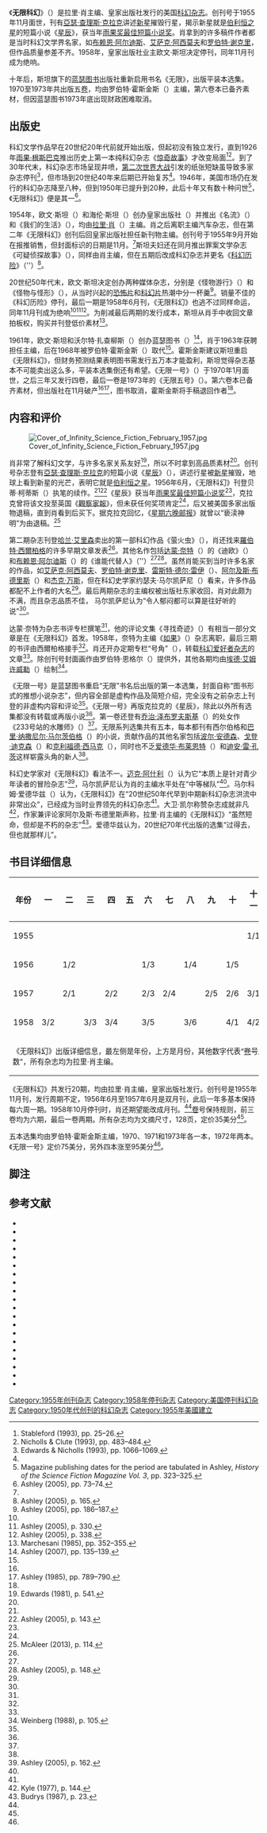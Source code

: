 {{TA|1=zh-cn:信息;zh-tw:資訊;}}
{{Infobox magazine
| title           = 无限科幻
| image_file      = Infinitysf.jpg
| image_caption   = 罗伯特·恩格尔绘制的创刊号封面
| firstdate       = {{Start date and age|1955|11}}
| finaldate       = {{End date|1958|11}}
| country         = 美国
| editor          = [[拉里·肖|拉里·肖]]
| publisher       = 皇家出版社
| language        = 英语
}}
《'''无限科幻'''》（{{lang-en|''Infinity Science Fiction''}}）是拉里·肖主编、皇家出版社发行的美国[[科幻杂志|科幻杂志]]。创刊号于1955年11月面世，刊有[[亞瑟·查理斯·克拉克|亞瑟·查理斯·克拉克]]讲述[[新星|新星]]摧毁行星，揭示新星就是[[伯利恒之星|伯利恒之星]]的短篇小说《[[星辰_(克拉克短篇小说)|星辰]]》，获当年[[雨果奖最佳短篇小说奖|雨果奖最佳短篇小说奖]]。肖拿到的许多稿件作者都是当时科幻文学界名家，如[[布赖恩·阿尔迪斯|布赖恩·阿尔迪斯]]、[[艾萨克·阿西莫夫|艾萨克·阿西莫夫]]和[[罗伯特·谢克里|罗伯特·谢克里]]，但作品质量参差不齐。1958年，皇家出版社业主欧文·斯坦决定停刊，同年11月刊成为绝响。

十年后，斯坦旗下的[[蓝瑟图书|蓝瑟图书]]出版社重新启用书名《无限》，出版平装本选集。1970至1973年共出版五[[卷|卷]]，均由罗伯特·霍斯金斯（{{lang|en|Robert Hoskins}}）主编，第六卷本已备齐素材，但因蓝瑟图书1973年底出现财政困难取消。

== 出版史 ==
科幻文学作品早在20世纪20年代前就开始出版，但起初没有独立发行，直到1926年[[雨果·根斯巴克|雨果·根斯巴克]]推出历史上第一本纯科幻杂志《[[惊奇故事|惊奇故事]]》才改变局面<ref>Stableford (1993), pp. 25–26.</ref><ref>Nicholls & Clute (1993), pp. 483–484.</ref>。到了30年代末，科幻杂志市场呈现井喷，[[第二次世界大战|第二次世界大战]]引发的纸张短缺虽导致多家杂志停刊<ref name=":5">Edwards & Nicholls (1993), pp. 1066–1069.</ref>，但市场到20世纪40年来后期已开始复苏<ref name=":5" />。1946年，美国市场仍在发行的科幻杂志降至八种，但到1950年已提升到20种，此后十年又有数十种问世<ref name="AshleyV3_323">Magazine publishing dates for the period are tabulated in Ashley, ''History of the Science Fiction Magazine Vol. 3'', pp. 323–325.</ref>，《无限科幻》便是其一<ref name=":0">Ashley (2005), pp. 73–74.</ref>。

1954年，欧文·斯坦（{{lang|en|Irwin Stein}}）和海伦·斯坦（{{lang|en|Helen Stein}}）创办皇家出版社（{{lang|en|Royal Publications}}）并推出《名流》（{{lang|en|''Celebrity''}}）和《我们的生活》（{{lang|en|''Our Life''}}），均由[[拉里·肖|拉里·肖]]（{{lang|en|Larry Shaw}}）主编。肖之后离职主编汽车杂志，但在第二年《无限科幻》创刊后回皇家出版社担任新刊物主编。创刊号于1955年9月开始在报推销售，但封面标识的日期是11月。<ref name=":0" />斯坦夫妇还在同月推出罪案文学杂志《可疑侦探故事》（{{lang|en|''Suspect Detective Stories''}}），同样由肖主编，但在五期后改成科幻杂志并更名《[[科幻历险|科幻历险]]》（{{lang|en|''Science Fiction Adventures}}''）<ref>Ashley (2005), p. 165.</ref>。

20世纪50年代末，欧文·斯坦决定创办两种媒体杂志，分别是《怪物游行》（{{lang|en|''Monster Parade''}}）和《怪物与怪形》（{{lang|en|''Monsters and Things''}}），从当时兴起的[[恐怖片|恐怖片]]和[[科幻片|科幻片]]热潮中分一杯羹<ref name=":1">Ashley (2005), pp. 186–187.</ref>。销量不佳的《科幻历险》停刊，最后一期是1958年6月刊，《无限科幻》也逃不过同样命运，同年11月刊成为绝响<ref name=":1" /><ref>Ashley (2005), p. 330.</ref><ref>Ashley (2005), p. 338.</ref>。为削减最后两期的发行成本，斯坦从肖手中收回文章拍板权，购买并刊登低价素材<ref name=":4">Marchesani (1985), pp. 352–355.</ref>。

1961年，欧文·斯坦和沃尔特·扎查柳斯（{{lang|en|Walter Zacharius}}）创办蓝瑟图书（{{lang|en|Lancer Books}}）{{sfn|Grimes|2011}}<ref name=":3">Ashley (2007), pp. 135–139.</ref>，肖于1963年获聘担任主编，后在1968年被罗伯特·霍斯金斯（{{lang|en|Robert Hoskins}}）取代<ref name=":3" />。霍斯金斯建议斯坦重启《无限科幻》，但财务预测结果表明图书需发行五万本才能盈利，斯坦觉得杂志基本不可能卖出这么多，平装本选集倒还有希望。《无限一号》（{{lang|en|''Infinity One''}}）于1970年1月面世，之后三年又发行四卷，最后一卷是1973年的《无限五号》（{{lang|en|''Infinity Five''}}）。第六卷本已备齐素材，但出版社在11月破产<ref name=":3" /><ref name=":6">Ashley (1985), pp. 789–790.</ref>，图书取消，霍斯金斯将手稿退回作者<ref name=":6" />。

== 内容和评价 ==
[[File:Cover_of_Infinity_Science_Fiction_February_1957.jpg|left]]

肖非常了解科幻文学，与许多名家关系友好<ref name=":8">Edwards (1981), p. 541.</ref>，所以不时拿到高品质素材<ref name=":0" />。创刊号杂志登有[[亞瑟·查理斯·克拉克|亞瑟·查理斯·克拉克]]的短篇小说《[[星辰_(克拉克短篇小说)|星辰]]》（{{lang|en|''The Star''}}），讲述行星被[[新星|新星]]摧毁，地球上看到新星的光芒，表明它就是[[伯利恒之星|伯利恒之星]]。1956年6月，《无限科幻》刊登贝蒂·柯蒂斯（{{lang|en|Betsy Curtis}}）执笔的续作。<ref name=":0" /><ref name=":2">Ashley (2005), p. 143.</ref>《星辰》获当年[[雨果奖最佳短篇小说奖|雨果奖最佳短篇小说奖]]<ref name=":0" />，克拉克曾将该文投至英国《[[觀察家報|觀察家報]]》，但未获任何奖项肯定<ref name=":2" />，后又被美国多家出版物退稿，直到肖看到后买下。据克拉克回忆，《[[星期六晚邮报|星期六晚邮报]]》就曾以“亵渎神明”为由退稿。<ref>McAleer (2013), p. 114.</ref>

第二期杂志刊登[[哈兰·艾里森|哈兰·艾里森]]卖出的第一部科幻作品《萤火虫》（{{lang|en|''Glowworm''}}）{{sfn|Clute|2020}}，肖还找来[[羅伯特·西爾柏格|羅伯特·西爾柏格]]的许多早期文章发表<ref name=":4" />。其他名作包括[[达蒙·奈特|达蒙·奈特]]（{{lang|en|Damon Knight}}）的《迪欧》（{{lang|en|''Dio''}}）和[[布赖恩·阿尔迪斯|布赖恩·阿尔迪斯]]（{{lang|en|Brian Aldiss}}）的《谁能代替人》（''{{lang|en|Who Can Replace a Man?''}}）<ref name=":4" /><ref>Ashley (2005), p. 148.</ref>。虽然肖能买到当时许多名家的作品，如[[艾萨克·阿西莫夫|艾萨克·阿西莫夫]]、[[罗伯特·谢克里|罗伯特·谢克里]]、[[雷斯特·德尔·雷伊|雷斯特·德尔·雷伊]]（{{lang|en|Lester del Rey}}）、[[阿尔及斯·布德里斯|阿尔及斯·布德里斯]]（{{lang|en|Algis Budrys}}）和[[杰克·万斯|杰克·万斯]]，但在科幻史学家约瑟夫·马尔凯萨尼（{{lang|en|Joseph Marchesani}}）看来，许多作品都配不上作者的大名<ref name=":4" />。最后两期杂志的主编权被出版社东家收回，肖对此颇为不满，而且杂志品质不佳， 马尔凯萨尼认为“令人郁闷都可以算是往好听的说”<ref name=":4" />。

达蒙·奈特为杂志书评专栏撰笔<ref name=":0" />，他的评论文集《寻找奇迹》（{{lang|en|''In Search of Wonder''}}）有相当一部分文章是在《无限科幻》首发{{sfn|Edwards|2017}}。1958年，奈特为主编《[[如果_(杂志)|如果]]》（{{lang|en|''If''}}）杂志离职，最后三期的书评由西爾柏格接手<ref name=":4" />。肖还开办定期专栏“号角”（{{lang|en|''Fanfare''}}），转载[[科幻爱好者杂志|科幻爱好者杂志]]的文章<ref name=":4" />。除创刊号封面画作由罗伯特·恩格尔（{{lang|en|Robert Engle}}）提供外，其他各期均由[[埃德·艾姆许威勒|埃德·艾姆许威勒]]（{{lang|en|Ed Emshwiller}}）绘制{{sfn|Summary Bibliography: Robert Engle|The Internet Speculative Fiction Database}}<ref>Weinberg (1988), p. 105.</ref>。

《无限一号》是蓝瑟图书重启“无限”书名后出版的第一本选集，封面自称“图书形式的推想小说杂志”，但内容全部是虚构作品及简短介绍，完全没有之前杂志上刊登的非虚构内容和评论<ref name=":6" />。《无限一号》再版克拉克的《星辰》，除此以外所有选集都没有转载或再版小说<ref name=":3" />。第一卷还登有[[乔治·泽布罗夫斯基|乔治·泽布罗夫斯基]]（{{lang|en|George Zebrowski}}）的处女作《233号站的水雕师》（{{lang|en|''The Water Sculptor of Station 233''}}）<ref name=":6" />。无限系列选集共有五本，每本都刊有西尔伯格和[[巴里·纳撒尼尔·马尔茨伯格|巴里·纳撒尼尔·马尔茨伯格]]（{{lang|en|Barry N. Malzberg}}）的小说，贡献作品的其他名家包括[[波尔·安德森|波尔·安德森]]、[[戈登·迪克森|戈登·迪克森]]（{{lang|en|Gordon R. Dickson}}）和[[克利福德·西马克|克利福德·西马克]]（{{lang|en|Clifford D. Simak}}），同时也不乏[[爱德华·布莱恩特|爱德华·布莱恩特]]（{{lang|en|Edward Bryant}}）和[[迪安·雷·孔茨|迪安·雷·孔茨]]这样崭露头角的新人<ref name=":3" />。

科幻史学家对《无限科幻》看法不一。[[迈克·阿什利|迈克·阿什利]]（{{lang|en|Mike Ashley}}）认为它“本质上是针对青少年读者的冒险杂志”<ref>Ashley (2005), p. 162.</ref>，马尔凯萨尼认为肖的主编水平处在“中等梯队”<ref name=":4" />。马尔科姆·爱德华兹（{{lang|en|Malcolm Edwards}}）认为，《无限科幻》在“20世纪50年代早到中期新科幻杂志洪流中非常出众”{{sfn|Edwards|2017}}，已经成为当时业界领先的科幻杂志<ref name=":8" />。大卫·凯尔称赞杂志成就非凡<ref>Kyle (1977), p. 144.</ref>，作家兼评论家阿尔及斯·布德里斯声称，拉里·肖主编的《无限科幻》“虽然短命，但却是不朽的杂志”<ref>Budrys (1987), p. 23.</ref>。爱德华兹认为，20世纪70年代出版的选集“过得去，但也就那样儿”{{sfn|Edwards|2011}}。

== 书目详细信息 ==
{| class="wikitable" style="font-size:95%; text-align:center; float:right; margin-left:1em;"
|-
! scope="col" style="width: 2em;" | 年份
! scope="col" style="width: 2em;" | 一
! scope="col" style="width: 2em;" | 二
! scope="col" style="width: 2em;" | 三
! scope="col" style="width: 2em;" | 四
! scope="col" style="width: 2em;" | 五
! scope="col" style="width: 2em;" | 六
! scope="col" style="width: 2em;" | 七
! scope="col" style="width: 2em;" | 八
! scope="col" style="width: 2em;" | 九
! scope="col" style="width: 2em;" | 十
! scope="col" style="width: 2em;" | 十一
! scope="col" style="width: 2em;" | 十二
|-
! scope="row" | 1955
|
|
| 
| 
| 
| 
| 
| 
| 
| 
| 1/1
| 
|-
! scope="row" | 1956
|
| 1/2
| 
| 
| 
| 1/3
| 
| 1/4
| 
| 1/5
| 
| 1/6
|-
! scope="row" | 1957
| 
| 2/1
| 
| 2/2
| 
| 2/3
| 2/4
| 
| 2/5
| 2/6
| 3/1
| 
|-
! scope="row" | 1958
| 3/2
| 
| 3/3
| 3/4
|
| 3/5
|
| 3/6
|
| 4/1
| 4/2
| 
|-
| colspan="13" style="font-size:90%; text-align:left;" | 《无限科幻》出版详细信息，最左侧是年份，上方是月份，其他数字代表“[[卷|卷]]号/期数”，所有杂志均为拉里·肖主编。
|}
《无限科幻》共发行20期，均由拉里·肖主编，皇家出版社发行。创刊号是1955年11月刊，发行周期不定，1956年6月至1957年6月是双月刊，此后一年多基本保持每六周一期。1958年10月停刊时，肖还期望能改成月刊。<ref name=":4" />[[卷|卷]]号保持规则，前三卷均为六期，最后一卷两期{{sfn|Issue Grid: Infinity Science Fiction|The Internet Speculative Fiction Database}}。所有杂志均为文摘尺寸，128页，定价35美分<ref name=":4" />。

五本选集均由罗伯特·霍斯金斯主编，1970、1971和1973年各一本，1972年两本{{sfn|Summary Bibliography: Robert Hoskins|Internet Speculative Fiction Database}}。《无限一号》定价75美分，另外四本涨至95美分<ref name=":6" />。

== 脚注 ==
{{reflist|colwidth=28em}}

== 参考文献 ==
{{refbegin}}
*{{cite book | last = Ashley | first = Michael | title = The History of the Science Fiction Magazine Vol. 3 1946–1955 | publisher = Contemporary Books, Inc | year = 1976 | isbn = 0-8092-7842-1 | location = Chicago | ref = none}}
*{{cite book | last = Ashley | first = Mike | title = Science Fiction, Fantasy and Weird Fiction Magazines | url = https://archive.org/details/sciencefictionfa00tymn | publisher = Greenwood Press | year = 1985 | isbn = 0-313-21221-X | editor-last = Tymn | editor-first = Marshall B. | location = Westport, Connecticut | pages = [https://archive.org/details/sciencefictionfa00tymn/page/789 789]–790 | chapter = Infinity | ref = none | editor-last2 = Ashley | editor-first2 = Mike}}
* {{cite book | last = Ashley | first = Mike | url = https://archive.org/details/transformationsv0000ashl | title = Transformations: The Story of the Science Fiction Magazines from 1950 to 1970 | publisher = Liverpool University Press | year = 2005 | isbn = 0-85323-779-4 | location = Liverpool | ref = none | accessdate = 2020-08-17}}
*{{cite book | last = Ashley | first = Mike | title = Gateways to Forever: The Story of the Science-Fiction Magazines from 1970 to 1980 | publisher = Liverpool University Press | year = 2007 | isbn = 978-1-84631-003-4 | location = Liverpool | ref = none}}
*{{Cite journal | last = Budrys | first = Algis | date = 1987-03 | title = Books | journal = The Magazine of Fantasy & Science Fiction | volume = 72 | issue = 3 | pages = 14-20 | ref = none}}
*{{cite book | last = Edwards | first = Malcolm | title = The Encyclopedia of Science Fiction | publisher = Granada | year = 1981 | isbn = 0-586-05380-8 | editor-last = Nicholls | editor-first = Peter | location = St. Albans, UK | pages = 541 | chapter = Shaw, Larry T. | ref = none | orig-year = 1979}}
*{{cite book | last = Edwards | first = Malcolm | title = The Encyclopedia of Science Fiction | url = https://archive.org/details/encyclopediaofsc00ies1 | last2 = Nicholls | first2 = Peter | publisher = St. Martin's Press | year = 1993 | isbn = 0-312-09618-6 | editor-last = Clute | editor-first = John | location = New York | pages = [https://archive.org/details/encyclopediaofsc00ies1/page/1066 1066]-1071 | chapter = SF Magazines | ref = none | editor-last2 = Nicholls | editor-first2 = Peter}}
*{{cite book | last = Kyle | first = David | title = A Pictorial History of Science Fiction | publisher = Hamlyn | year = 1977 | isbn = 0-600-38193-5 | location = Feltham, UK | ref = none | orig-year = 1976}}
*{{cite book | last = Marchesani | first = Joseph | title = Science Fiction, Fantasy and Weird Fiction Magazines | url = https://archive.org/details/sciencefictionfa00tymn | publisher = Greenwood Press | year = 1985 | isbn = 0-313-21221-X | editor-last = Tymn | editor-first = Marshall B. | location = Westport, Connecticut | pages = [https://archive.org/details/sciencefictionfa00tymn/page/352 352]–355 | chapter = Infinity Science Fiction | ref = none | editor-last2 = Ashley | editor-first2 = Mike}}
*{{cite book | last = McAleer | first = Neil | title = Sir Arthur C. Clarke: Odyssey of a Visionary | publisher = Rosetta | year = 2013 | isbn = 0-8092-3720-2 | location = New York | ref = none}}
*{{cite book | last2 = Clute | first2 = John | title = The Encyclopedia of Science Fiction | url = https://archive.org/details/encyclopediaofsc00ies1 | publisher = St. Martin's Press | year = 1993 | isbn = 0-312-09618-6 | editor-last = Clute | editor-first = John | location = New York | pages = [https://archive.org/details/encyclopediaofsc00ies1/page/483 483]-484 | chapter = Genre SF | ref = none | editor-last2 = Nicholls | editor-first2 = Peter | last1 = Nicholls | first1 = Peter}}
*{{cite book | last = Stableford | first = Brian | title = The Encyclopedia of Science Fiction | url = https://archive.org/details/encyclopediaofsc00ies1 | publisher = St. Martin's Press | year = 1993 | isbn = 0-312-09618-6 | editor-last = Clute | editor-first = John | location = New York | pages = [https://archive.org/details/encyclopediaofsc00ies1/page/25 25]-26 | chapter = Amazing Stories | ref = none | editor-last2 = Nicholls | editor-first2 = Peter}}
*{{cite book | last = Weinberg | first = Robert | title = A Biographical Dictionary of Science Fiction and Fantasy Artists | publisher = Greenwood Press | year = 1988 | isbn = 0-313-24349-2 | editor-last = Weinberg | editor-first = Robert | location = Westport, Connecticut | pages = 101-105 | chapter = Emshwiller, Edmund Alexander | ref = none}}
* {{Cite news | last = Grimes | first = William | date = 2011-03-07 | title = Walter Zacharius, Romance Publisher, Dies at 87 | newspaper = The New York Times | deadurl = no | access-date = 2020-08-17 | issn = 0362-4331 | archiveurl = https://web.archive.org/web/20200612120426/https://www.nytimes.com/2011/03/08/business/media/08zacharius.html | url = https://www.nytimes.com/2011/03/08/business/media/08zacharius.html | archivedate = 2020-06-12 | ref = harv}}
* {{Cite web | last = Clute | first = John | date = 2020-05-12 | title = Authors : Ellison, Harlan : SFE : Science Fiction Encyclopedia | url = http://sf-encyclopedia.com/entry/ellison_harlan | deadurl = no | archive-url = https://web.archive.org/web/20200814153708/http://www.sf-encyclopedia.com/entry/ellison_harlan | archive-date = 2020-08-14 | access-date = 2020-08-17 | website = The Encyclopedia of Science Fiction | publisher = Gollancz}}
* {{Cite web | last = Edwards | first = Malcolm | date = 2017-08-24 | title = Culture : Infinity Science Fiction : SFE : Science Fiction Encyclopedia | url = http://sf-encyclopedia.com/entry/infinity_science_fiction | deadurl = no | archive-url = https://web.archive.org/web/20200226232014/http://sf-encyclopedia.com/entry/infinity_science_fiction | archive-date = 2020-02-26 | access-date = 2020-08-17 | website = The Encyclopedia of Science Fiction | publisher = Gollancz | ref = harv}}
* {{Cite web | title = Summary Bibliography: Robert Engle | url = http://www.isfdb.org/cgi-bin/ea.cgi?48081 | deadurl = no | archive-url = https://web.archive.org/web/20200614163817/http://www.isfdb.org/cgi-bin/ea.cgi?48081 | archive-date = 2020-06-14 | access-date = 2020-08-17 | website = The Internet Speculative Fiction Database | publisher = Al von Ruff and the ISFDB team | ref = {{sfnRef|Summary Bibliography: Robert Engle|The Internet Speculative Fiction Database}}}}
* {{Cite web | title = Issue Grid: Infinity Science Fiction | url = http://www.isfdb.org/cgi-bin/seriesgrid.cgi?20697 | website = The Internet Speculative Fiction Database | publisher = Al von Ruff and the ISFDB team | deadurl = no | archive-url = https://web.archive.org/web/20130225085421/http://www.isfdb.org/cgi-bin/seriesgrid.cgi?20697 | ref = {{sfnRef|Issue Grid: Infinity Science Fiction|The Internet Speculative Fiction Database}} | archive-date = 2013-02-25 | access-date = 2020-08-17}}
* {{Cite web | title = Summary Bibliography: Robert Hoskins | url = http://www.isfdb.org/cgi-bin/ea.cgi?1248 | deadurl = no | archive-url = https://web.archive.org/web/20200603143401/http://www.isfdb.org/cgi-bin/ea.cgi?1248 | archive-date = 2020-06-03 | access-date = 2020-08-17 | website = Internet Speculative Fiction Database | publisher = Al von Ruff and the ISFDB team | ref = {{sfnRef|Summary Bibliography: Robert Hoskins|Internet Speculative Fiction Database}}}}
* {{Cite web | last = Edwards | first = Malcolm | date = 2011-12-02 | title = Culture : Infinity : SFE : Science Fiction Encyclopedia | url = http://sf-encyclopedia.com/entry/infinity | deadurl = no | archive-url = https://web.archive.org/web/20200614150311/http://sf-encyclopedia.com/entry/infinity | archive-date = 2020-06-14 | access-date = 2020-08-17 | website = The Encyclopedia of Science Fiction | publisher = Gollancz | ref = harv}}
{{refend}}
{{科幻奇幻纸浆杂志}}

[[Category:1955年创刊杂志|Category:1955年创刊杂志]]
[[Category:1958年停刊杂志|Category:1958年停刊杂志]]
[[Category:美国停刊科幻杂志|Category:美国停刊科幻杂志]]
[[Category:1950年代创刊的科幻杂志|Category:1950年代创刊的科幻杂志]]
[[Category:1955年美國建立|Category:1955年美國建立]]
{{GA}}